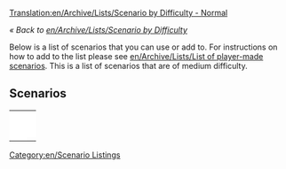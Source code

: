 [[Translation:en/Archive/Lists/Scenario by Difficulty - Normal]]

''« Back to [[en/Archive/Lists/Scenario by Difficulty]]''

[[Category:en/Scenario Listings]]

Below is a list of scenarios that you can use or add to. For instructions on how to add to the list please see [[en/Archive/Lists/List of player-made scenarios]]. This is a list of scenarios that are of medium difficulty.

==Scenarios==

{|
|-
|style="border:none;background:white"|
{{en/Scenario/Islands}}

|style="border:none;background:white"|
{{en/Scenario/Echo}}

|style="border:none;background:white"|
{{en/Scenario/Water and Mountains}}

|-
|style="border:none;background:white"|
{{en/Scenario/Snowy Highlands}}

|style="border:none;background:white"|
{{en/Scenario/The Isles}}

|style="border:none;background:white"|
{{en/Scenario/Tropical River}}

|-
|style="border:none;background:white"|
{{en/Scenario/Iceland}}

|style="border:none;background:white"|
{{en/Scenario/Land of Floods}}

|style="border:none;background:white"|
{{en/Scenario/Chatham Islands}}

|-
|style="border:none;background:white"|
{{en/Scenario/Denmark}}

|style="border:none;background:white"|
{{en/Scenario/Europe}}

|style="border:none;background:white"|
{{en/Scenario/Alexander to Karthoum}}

|-
|style="border:none;background:white"|
{{en/Scenario/Climb up the Mountains}}

|style="border:none;background:white"|
{{en/Scenario/(Don't) Hurt Your Eyes ;-)}}

|style="border:none;background:white"|
{{en/Scenario/Lakes}}

|-
|style="border:none;background:white"|
{{en/Scenario/Desert Tracking}}

|style="border:none;background:white"|
{{en/Scenario/Dale of Scandy}}

|style="border:none;background:white"|
{{en/Scenario/Super Britania}}

|-
|style="border:none;background:white"|
{{en/Scenario/The Barrens}}

|style="border:none;background:white"|
{{en/Scenario/Verdant Islands}}

|style="border:none;background:white"|
{{en/Scenario/Latvia}}

|-
|style="border:none;background:white"|
{{en/Scenario/CarstsWorldScenario}}

|style="border:none;background:white"|
{{en/Scenario/Cuba}}

|style="border:none;background:white"|
{{en/Scenario/Kritschgau}}

|-
|style="border:none;background:white"|
{{en/Scenario/Elephant}}

|style="border:none;background:white"|
{{en/Scenario/South West France}}

|}